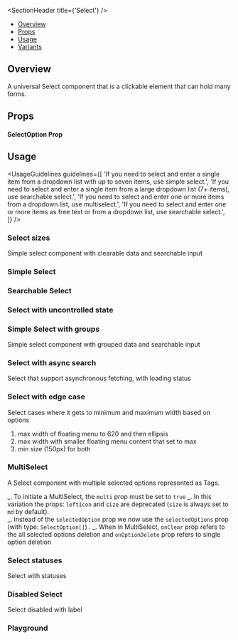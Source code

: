 
<Meta of={SelectStories} />

<SectionHeader title={'Select'} />

- [Overview](#overview)
- [Props](#props)
- [Usage](#usage)
- [Variants](#variants)

## Overview

A universal Select component that is a clickable element that can hold many forms.

## Props

<ArgTypes of={Select} />

#### SelectOption Prop

<ArgTypes of={SelectOptionDummyStory} />

## Usage

<UsageGuidelines
  guidelines={[
    'If you need to select and enter a single item from a dropdown list with up to seven items, use simple select.',
    'If you need to select and enter a single item from a large dropdown list (7+ items), use searchable select.',
    'If you need to select and enter one or more items from a dropdown list, use multiselect.',
    'If you need to select and enter one or more items as free text or from a dropdown list, use searchable select.',
  ]}
/>

<SubsectionHeader title="Variants" />

### Select sizes

Simple select component with clearable data and searchable input

<Canvas of={SelectStories.SelectSizes} />

### Simple Select

<Canvas of={SelectStories.SimpleSelect} />

### Searchable Select

<Canvas of={SelectStories.SearchableSelect} />

### Select with uncontrolled state

<Canvas of={SelectStories.SelectWithUncontrolledState} />

### Simple Select with groups

Simple select component with grouped data and searchable input

<Canvas of={SelectStories.SimpleSelectWithGroups} />

### Select with async search

Select that support asynchronous fetching, with loading status

<Canvas of={SelectStories.SelectWithAsyncSearch} />

### Select with edge case

Select cases where it gets to minimum and maximum width based on options <br />

1. max width of floating menu to 620 and then ellipsis <br />
2. max width with smaller floating menu content that set to max
3. min size (150px) for both

<Canvas of={SelectStories.SelectWithEdgeCase} />

### MultiSelect

A Select component with multiple selected options represented as Tags. <br/>

_. To initiate a MultiSelect, the `multi` prop must be set to `true`
_. In this variation the props: `leftIcon` and `size` are deprecated (`size` is always set to `md` by default). <br/>
_. Instead of the `selectedOption` prop we now use the `selectedOptions` prop (with type: `SelectOption[]`) .
_. When in MultiSelect, `onClear` prop refers to the all selected options deletion and `onOptionDelete` prop refers to single option deletion

<Canvas of={SelectStories.MultiSelect} />

### Select statuses

Select with statuses

<Canvas of={SelectStories.SelectStatuses} />

### Disabled Select

Select disabled with label

<Canvas of={SelectStories.DisabledSelect} />

### Playground

<Canvas of={SelectStories.Playground} />
